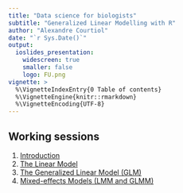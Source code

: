 ```yaml
---
title: "Data science for biologists"
subtitle: "Generalized Linear Modelling with R"
author: "Alexandre Courtiol"
date: "`r Sys.Date()`"
output:
  ioslides_presentation:
    widescreen: true
    smaller: false
    logo: FU.png
vignette: >
  %\VignetteIndexEntry{0 Table of contents}
  %\VignetteEngine{knitr::rmarkdown}
  %\VignetteEncoding{UTF-8}
---
```


## Working sessions

1. [Introduction](./Introduction.html)
2. [The Linear Model](./LM_intro.html)
3. [The Generalized Linear Model (GLM)](./GLM_intro.html)
4. [Mixed-effects Models (LMM and GLMM)](./LMM_intro.html)
